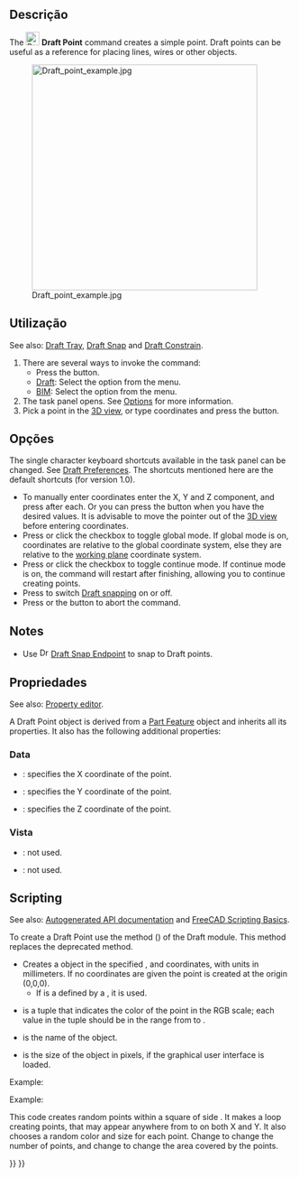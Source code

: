 <languages/>

<div class="mw-translate-fuzzy">
{{Docnav
|[[Draft_BezCurve/pt-br|Curva de Bezier]]
|[[Draft_Facebinder/pt-br|Ligar Faces]]
|[[Draft_Workbench/pt-br|Draft]]
|IconL=Draft_BezCurve.svg 
|IconR=Draft_Facebinder.svg 
|IconC=Workbench_Draft.svg
}}
</div>

{{GuiCommand
|Name=Draft Point
|MenuLocation=Drafting → Point<br>2D Drafting → Point
|Workbenches=[[Draft_Workbench|Draft]], [[BIM_Workbench|BIM]]
|Version=0.7
}}

<span id="Description"></span>
==Descrição==

The [[Image:Draft_Point.svg|24px]] '''Draft Point''' command creates a simple point. Draft points can be useful as a reference for placing lines, wires or other objects.

[[Image:Draft_point_example.jpg|400px]]

<span id="Usage"></span>
==Utilização==

See also: [[Draft_Tray|Draft Tray]], [[Draft_Snap|Draft Snap]] and [[Draft_Constrain|Draft Constrain]].

# There are several ways to invoke the command:
#* Press the {{Button|[[Image:Draft_Point.svg|16px]] [[Draft_Point|Point]]}} button.
#* [[Draft_Workbench|Draft]]: Select the {{MenuCommand|Drafting → [[Image:Draft_Point.svg|16px]] Point}} option from the menu.
#* [[BIM_Workbench|BIM]]: Select the {{MenuCommand|2D Drafting → [[Image:Draft_Point.svg|16px]] Point}} option from the menu.
# The {{MenuCommand|Point}} task panel opens. See [[#Options|Options]] for more information.
# Pick a point in the [[3D_view|3D view]], or type coordinates and press the {{Button|[[Image:Draft_AddPoint.svg|16px]] Enter point}} button.

<span id="Options"></span>
==Opções==

The single character keyboard shortcuts available in the task panel can be changed. See [[Draft_Preferences|Draft Preferences]]. The shortcuts mentioned here are the default shortcuts (for version 1.0).

* To manually enter coordinates enter the X, Y and Z component, and press {{KEY|Enter}} after each. Or you can press the {{Button|[[Image:Draft_AddPoint.svg|16px]] Enter point}} button when you have the desired values. It is advisable to move the pointer out of the [[3D_view|3D view]] before entering coordinates.
* Press {{KEY|G}} or click the {{MenuCommand|Global}} checkbox to toggle global mode. If global mode is on, coordinates are relative to the global coordinate system, else they are relative to the [[Draft_SelectPlane|working plane]] coordinate system.
* Press {{KEY|N}} or click the {{MenuCommand|Continue}} checkbox to toggle continue mode. If continue mode is on, the command will restart after finishing, allowing you to continue creating points.
* Press {{KEY|S}} to switch [[Draft_Snap|Draft snapping]] on or off.
* Press {{KEY|Esc}} or the {{Button|Close}} button to abort the command.

==Notes==

* Use [[Image:Draft_Snap_Endpoint.svg|16px]] [[Draft_Snap_Endpoint|Draft Snap Endpoint]] to snap to Draft points.

<span id="Properties"></span>
==Propriedades==

See also: [[Property_editor|Property editor]].

A Draft Point object is derived from a [[Part_Feature|Part Feature]] object and inherits all its properties. It also has the following additional properties:

<span id="Data"></span>
=== Data ===

{{TitleProperty|Draft}}

* {{PropertyData|X|Distance}}: specifies the X coordinate of the point.
* {{PropertyData|Y|Distance}}: specifies the Y coordinate of the point.
* {{PropertyData|Z|Distance}}: specifies the Z coordinate of the point.

<span id="View"></span>
===Vista===

{{TitleProperty|Draft}}

* {{PropertyView|Pattern|Enumeration}}: not used.
* {{PropertyView|Pattern Size|Float}}: not used.

==Scripting==

See also: [https://freecad.github.io/SourceDoc/ Autogenerated API documentation] and [[FreeCAD Scripting Basics|FreeCAD Scripting Basics]].

To create a Draft Point use the {{incode|make_point}} method ({{Version|0.19}}) of the Draft module. This method replaces the deprecated {{incode|makePoint}} method.

{{Code|code=
point = make_point(X=0, Y=0, Z=0, color=None, name="Point", point_size=5)
point = make_point(point, Y=0, Z=0, color=None, name="Point", point_size=5)
}}

* Creates a {{incode|point}} object in the specified {{incode|X}}, {{incode|Y}} and {{incode|Z}} coordinates, with units in millimeters. If no coordinates are given the point is created at the origin (0,0,0).
** If {{incode|X}} is a {{incode|point}} defined by a {{incode|FreeCAD.Vector}}, it is used.
* {{incode|color}} is a tuple {{incode|(R, G, B)}} that indicates the color of the point in the RGB scale; each value in the tuple should be in the range from {{incode|0}} to {{incode|1}}.
* {{incode|name}} is the name of the object.
* {{incode|point_size}} is the size of the object in pixels, if the graphical user interface is loaded.

Example:

{{Code|code=
import FreeCAD as App
import Draft

doc = App.newDocument()

point1 = Draft.make_point(1600, 1400, 0)

p2 = App.Vector(-3200, 1800, 0)
point2 = Draft.make_point(p2, color=(0.5, 0.3, 0.6), point_size=10)

doc.recompute()
}}

Example:

This code creates {{incode|N}} random points within a square of side {{incode|2L}}. It makes a loop creating {{incode|N}} points, that may appear anywhere from {{incode|-L}} to {{incode|+L}} on both X and Y. It also chooses a random color and size for each point. Change {{incode|N}} to change the number of points, and change {{incode|L}} to change the area covered by the points.

{{Code|code=
import random
import FreeCAD as App
import Draft

doc = App.newDocument()

L = 1000
centered = App.Placement(App.Vector(-L, -L, 0), App.Rotation())
rectangle = Draft.make_rectangle(2*L, 2*L, placement=centered)

N = 10
for i in range(N):
    x = 2*L*random.random() - L
    y = 2*L*random.random() - L
    z = 0
    r = random.random()
    g = random.random()
    b = random.random()
    size = 15*random.random() + 5
    Draft.make_point(x, y, z, color=(r, g, b), point_size=size)

doc.recompute()
}}


<div class="mw-translate-fuzzy">
{{Docnav
|[[Draft_BezCurve/pt-br|Curva de Bezier]]
|[[Draft_Facebinder/pt-br|Ligar Faces]]
|[[Draft_Workbench/pt-br|Draft]]
|IconL=Draft_BezCurve.svg 
|IconR=Draft_Facebinder.svg 
|IconC=Workbench_Draft.svg
}}
</div>

{{Draft Tools navi{{#translation:}}}}
{{Userdocnavi{{#translation:}}}}